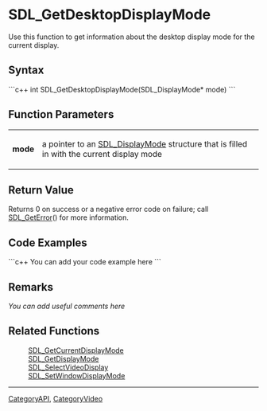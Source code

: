 <!-- pragma section-numbers off -->
<!-- pragma disable-camelcase -->

= SDL_GetDesktopDisplayMode =
Use this function to get information about the desktop display mode for the current display.


== Syntax ==
```c++
int SDL_GetDesktopDisplayMode(SDL_DisplayMode* mode)
```

== Function Parameters ==
{|
|'''mode'''
|a pointer to an [[SDL_DisplayMode]] structure that is filled in with the current display mode
|}

== Return Value ==
Returns 0 on success or a negative error code on failure; call [[SDL_GetError]]() for more information.

== Code Examples ==
```c++
You can add your code example here
```

== Remarks ==
''You can add useful comments here''

== Related Functions ==
:[[SDL_GetCurrentDisplayMode]]
:[[SDL_GetDisplayMode]]
:[[SDL_SelectVideoDisplay]]
:[[SDL_SetWindowDisplayMode]]

----
[[CategoryAPI]], [[CategoryVideo]]
